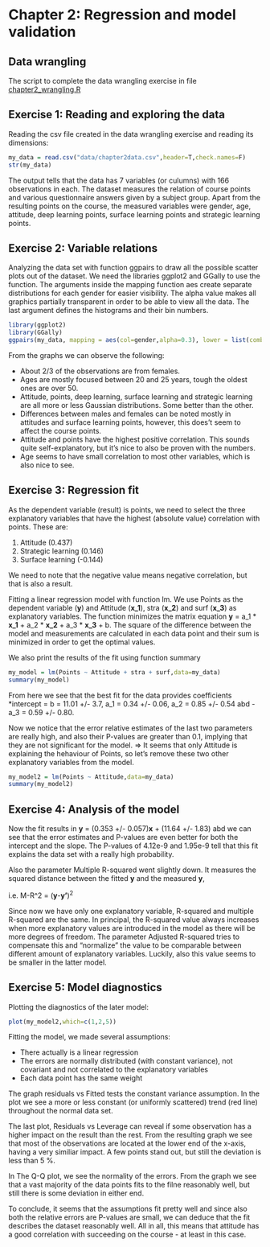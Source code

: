 # Chapter 2: Regression and model validation
## Data wrangling

The script to complete the data wrangling exercise in file [chapter2_wrangling.R](https://github.com/saressal/IODS-project/blob/master/chapter2_wrangling.R)


## Exercise 1: Reading and exploring the data

Reading the csv file created in the data wrangling exercise and reading its dimensions:
```r
my_data = read.csv("data/chapter2data.csv",header=T,check.names=F)
str(my_data)
```
The output tells that the data has 7 variables (or culumns) with 166 observations in each. The dataset measures the relation of course points and various questionnaire answers given by a subject group.  Apart from the resulting points on the course, the measured variables were gender, age, attitude, deep learning points, surface learning points and strategic learning points.

## Exercise 2: Variable relations
Analyzing the data set with function ggpairs to draw all the possible scatter plots out of the dataset. We need the libraries ggplot2 and GGally to use the function.
The arguments inside the mapping function aes create separate distributions for each gender for easier visibility. The alpha value makes all graphics partially transparent in order to be able to view all the data. The last argument defines the histograms and their bin numbers.
```r
library(ggplot2)
library(GGally)
ggpairs(my_data, mapping = aes(col=gender,alpha=0.3), lower = list(combo = wrap("facethist", bins = 20)))
```
From the graphs we can observe the following:

* About 2/3 of the observations are from females.
* Ages are mostly focused between 20 and 25 years, tough the oldest ones are over 50.
* Attitude, points, deep learning, surface learning and strategic learning are all more or less Gaussian distributions. Some better than the other.
* Differences between males and females can be noted mostly in attitudes and surface learning points, however, this does't seem to affect the course points.
* Attitude and points have the highest positive correlation. This sounds quite self-explanatory, but it's nice to also be proven with the numbers.
* Age seems to have small correlation to most other variables, which is also nice to see.

## Exercise 3: Regression fit
As the dependent variable (result) is points, we need to select the three explanatory variables that have the highest (absolute value) correlation with points. These are:

1. Attitude (0.437)
2. Strategic learning (0.146)
3. Surface learning (-0.144)

We need to note that the negative value means negative correlation, but that is also a result.

Fitting a linear regression model with function lm. We use Points as the dependent variable (**y**) and Attitude (**x_1**), stra (**x_2**) and surf (**x_3**) as explanatory variables. The function minimizes the matrix equation **y** = a_1 \* **x_1** + a_2 \* **x_2** + a_3  \* **x_3** + b. The square of the difference between the model and measurements are calculated in each data point and their sum is minimized in order to get the optimal values.

We also print the results of the fit using function summary
```r
my_model = lm(Points ~ Attitude + stra + surf,data=my_data)
summary(my_model)
```
From here we see that the best fit for the data provides coefficients *intercept = b = 11.01 +/- 3.7, a_1 = 0.34 +/- 0.06, a_2 = 0.85 +/- 0.54 abd -a_3 = 0.59 +/- 0.80.

Now we notice that the error relative estimates of the last two parameters are really high, and also their P-values are greater than 0.1, implying that they are not significant for the model. => It seems that only Attitude is explaining the hehaviour of Points, so let's remove these two other explanatory variables from the model.

```r
my_model2 = lm(Points ~ Attitude,data=my_data)
summary(my_model2)
```
## Exercise 4: Analysis of the model
Now the fit results in **y** = (0.353 +/- 0.057)**x** + (11.64 +/- 1.83) abd we can see that the error estimates and P-values are even better for both the intercept and the slope. The P-values of 4.12e-9 and 1.95e-9 tell that this fit explains the data set with a really high probability.

Also the parameter Multiple R-squared went slightly down. It measures the squared distance between the fitted **y** and the measured **y**,

i.e. M-R^2 = (**y**-**y'**)^2^

Since now we have only one explanatory variable, R-squared and multiple R-squared are the same. In principal, the R-squared value always increases when more explanatory values are introduced in the model as there will be more degrees of freedom. The parameter Adjusted R-squared tries to compensate this and "normalize" the value to be comparable between different amount of explanatory variables. Luckily, also this value seems to be smaller in the latter model.

## Exercise 5: Model diagnostics
Plotting the diagnostics of the later model:
```r
plot(my_model2,which=c(1,2,5))
```
Fitting the model, we made several assumptions:

* There actually is a linear regression
* The errors are normally distributed (with constant variance), not covariant and not correlated to the explanatory variables
* Each data point has the same weight

The graph residuals vs Fitted tests the constant variance assumption. In the plot we see a more or less constant (or uniformly scattered) trend (red line) throughout the normal data set.

The last plot, Residuals vs Leverage can reveal if some observation has a higher impact on the result than the rest. From the resulting graph we see that most of the observations are located at the lower end of the x-axis, having a very similiar impact. A few points stand out, but still the deviation  is less than 5 %.

In The Q-Q plot, we see the normality of the errors. From the graph we see that a vast majority of the data points fits to the filne reasonably well, but still there is some deviation in either end.

To conclude, it seems that the assumptions fit pretty well and since also both the relative errors are P-values are small, we can deduce that the fit describes the dataset reasonably well. All in all, this means that attitude has a good correlation with succeeding on the course - at least in this case.
